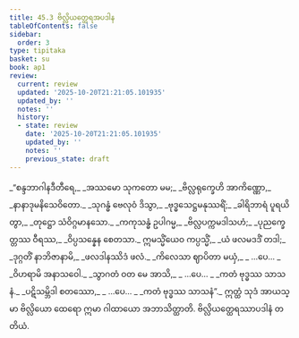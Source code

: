 ```yaml
---
title: 45.3 ဗိလ္လိယတ္ထေရအပဒါန
tableOfContents: false
sidebar:
  order: 3
type: tipitaka
basket: su
book: ap1
review:
  current: review
  updated: '2025-10-20T21:21:05.101935'
  updated_by: ''
  notes: ''
  history:
  - state: review
    date: '2025-10-20T21:21:05.101935'
    updated_by: ''
    notes: ''
    previous_state: draft
---
```



<DynamicBreadcrumb />


<ReviewStatus review={frontmatter.review} showDetails={true} />

<HypothesisAnnotation frontmatter={frontmatter} />

<Division number="15" book="ap1" e="ch" v="20" p="430">

<Paragraph number="5793" type="verses" book="ap1">
_“စန္ဒဘာဂါနဒီတီရေ,_  
_အဿမော သုကတော မမ;_  
_ဗိလ္လရုက္ခေဟိ အာကိဏ္ဏော,_  
_နာနာဒုမနိသေဝိတော._  

</Paragraph>

</Division>
<Division number="16" book="ap1" e="ch" v="20" p="430">

<Paragraph number="5794" type="verses" book="ap1">
_သုဂန္ဓံ ဗေလုဝံ ဒိသွာ,_  
_ဗုဒ္ဓသေဋ္ဌမနုဿရိံ;_  
_ခါရိဘာရံ ပူရယိတွာ,_  
_တုဋ္ဌော သံဝိဂ္ဂမာနသော._  

</Paragraph>

</Division>
<Division number="17" book="ap1" e="ch" v="20" p="430">

<Paragraph number="5795" type="verses" book="ap1">
_ကကုသန္ဓံ ဥပါဂမ္မ,_  
_ဗိလ္လပက္ကမဒါသဟံ;_  
_ပုညက္ခေတ္တဿ ဝီရဿ,_  
_ဝိပ္ပသန္နေန စေတသာ._  

</Paragraph>

</Division>
<Division number="18" book="ap1" e="ch" v="20" p="430">

<Paragraph number="5796" type="verses" book="ap1">
ဣမသ္မိံယေဝ ကပ္ပသ္မိံ,_  
_ယံ ဖလမဒဒိံ တဒါ;_  
_ဒုဂ္ဂတိံ နာဘိဇာနာမိ,_  
_ဖလဒါနဿိဒံ ဖလံ._  

</Paragraph>

</Division>
<Division number="19" book="ap1" e="ch" v="20" p="430">

<Paragraph number="5797" type="verses" book="ap1">
_ကိလေသာ ဈာပိတာ မယှံ,_  
_ …ပေ… _  
_ဝိဟရာမိ အနာသဝေါ._  

</Paragraph>

</Division>
<Division number="20" book="ap1" e="ch" v="20" p="430">

<Paragraph number="5798" type="verses" book="ap1">
_သွာဂတံ ဝတ မေ အာသိ,_  
_ …ပေ… _  
_ကတံ ဗုဒ္ဓဿ သာသနံ._  

</Paragraph>

</Division>
<Division number="21" book="ap1" e="ch" v="20" p="430">

<Paragraph number="5799" type="verses" book="ap1">
_ပဋိသမ္ဘိဒါ စတဿော,_  
_ …ပေ… _  
_ကတံ ဗုဒ္ဓဿ သာသနံ”._  

</Paragraph>

<Paragraph number="5800" book="ap1">
ဣတ္ထံ သုဒံ အာယသ္မာ ဗိလ္လိယော ထေရော ဣမာ ဂါထာယော အဘာသိတ္ထာတိ.

</Paragraph>
</Division>

<Paragraph number="5801" type="center" book="ap1">
ဗိလ္လိယတ္ထေရဿာပဒါနံ တတိယံ.
</Paragraph>